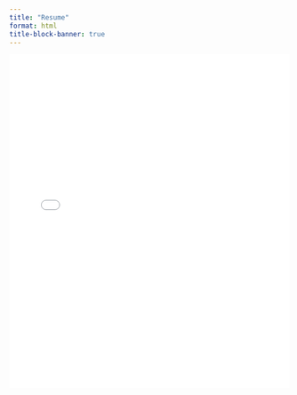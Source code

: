 ```yaml
---
title: "Resume"
format: html
title-block-banner: true
---
```


<iframe src="media/SW_Resume.pdf" width="100%" height="600px" style="border: none;"></iframe>

